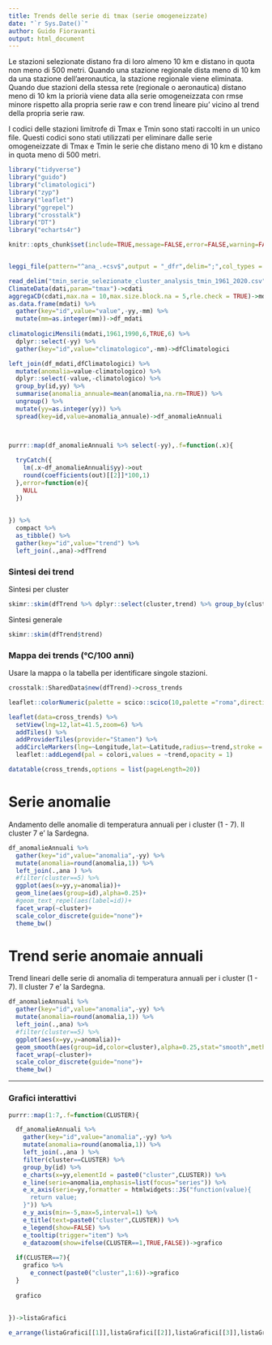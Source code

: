 ```yaml
---
title: Trends delle serie di tmax (serie omogeneizzate)
date: "`r Sys.Date()`"
author: Guido Fioravanti
output: html_document
---
```


Le stazioni selezionate distano fra di loro almeno 10 km e distano in quota non meno di 500 metri. Quando una stazione regionale dista meno di 10 km da una stazione dell'aeronautica, la stazione regionale viene eliminata. Quando due stazioni della stessa rete (regionale o aeronautica) distano meno di 10 km la priorià viene data alla serie omogeneizzata con rmse minore rispetto alla propria serie raw e con trend lineare piu' vicino al trend della propria serie raw.

I codici delle stazioni limitrofe di Tmax e Tmin sono stati raccolti in un unico file. Questi codici sono stati utilizzati per eliminare dalle serie omogeneizzate di Tmax e Tmin le serie che distano meno di 10 km e distano in quota meno di 500 metri.

```r
library("tidyverse")
library("guido")
library("climatologici")
library("zyp")
library("leaflet")
library("ggrepel")
library("crosstalk")
library("DT")
library("echarts4r")

knitr::opts_chunk$set(include=TRUE,message=FALSE,error=FALSE,warning=FALSE,echo=FALSE)


leggi_file(pattern="^ana_.+csv$",output = "_dfr",delim=";",col_types = cols(.default=col_character(),Longitude=col_number(),Latitude=col_number())) %>% dplyr::select(-yy)->ana

read_delim("tmin_serie_selezionate_cluster_analysis_tmin_1961_2020.csv",delim=";",col_types = YYMMDD_TYPE)->dati
ClimateData(dati,param="tmax")->cdati
aggregaCD(cdati,max.na = 10,max.size.block.na = 5,rle.check = TRUE)->mdati
as.data.frame(mdati) %>%
  gather(key="id",value="value",-yy,-mm) %>%
  mutate(mm=as.integer(mm))->df_mdati
  
climatologiciMensili(mdati,1961,1990,6,TRUE,6) %>%
  dplyr::select(-yy) %>%
  gather(key="id",value="climatologico",-mm)->dfClimatologici

left_join(df_mdati,dfClimatologici) %>%
  mutate(anomalia=value-climatologico) %>%
  dplyr::select(-value,-climatologico) %>%
  group_by(id,yy) %>%
  summarise(anomalia_annuale=mean(anomalia,na.rm=TRUE)) %>%
  ungroup() %>%
  mutate(yy=as.integer(yy)) %>%
  spread(key=id,value=anomalia_annuale)->df_anomalieAnnuali



purrr::map(df_anomalieAnnuali %>% select(-yy),.f=function(.x){
  
  tryCatch({
    lm(.x~df_anomalieAnnuali$yy)->out
    round(coefficients(out)[[2]]*100,1)
  },error=function(e){
    NULL
  })
  
  
}) %>%
  compact %>%
  as_tibble() %>%
  gather(key="id",value="trend") %>%
  left_join(.,ana)->dfTrend
```

### Sintesi dei trend

Sintesi per cluster

```r
skimr::skim(dfTrend %>% dplyr::select(cluster,trend) %>% group_by(cluster))
```

Sintesi generale

```r
skimr::skim(dfTrend$trend)
```

### Mappa dei trends (°C/100 anni)

Usare la mappa o la tabella per identificare singole stazioni.

```r
crosstalk::SharedData$new(dfTrend)->cross_trends

leaflet::colorNumeric(palette = scico::scico(10,palette ="roma",direction = -1),domain=seq(-6,6,by=0.5))->colori

leaflet(data=cross_trends) %>%
  setView(lng=12,lat=41.5,zoom=6) %>%
  addTiles() %>%
  addProviderTiles(provider="Stamen") %>%
  addCircleMarkers(lng=~Longitude,lat=~Latitude,radius=~trend,stroke = F,weight = 0,fillColor = ~colori(trend),fillOpacity = 1,label = ~trend,popup = ~id) %>%
  leaflet::addLegend(pal = colori,values = ~trend,opacity = 1)
```



```r
datatable(cross_trends,options = list(pageLength=20))
```

# Serie anomalie

Andamento delle anomalie di temperatura annuali per i cluster (1 - 7). Il cluster 7 e' la Sardegna.

```r
df_anomalieAnnuali %>%
  gather(key="id",value="anomalia",-yy) %>%
  mutate(anomalia=round(anomalia,1)) %>%
  left_join(.,ana ) %>%
  #filter(cluster==5) %>%
  ggplot(aes(x=yy,y=anomalia))+
  geom_line(aes(group=id),alpha=0.25)+
  #geom_text_repel(aes(label=id))+
  facet_wrap(~cluster)+
  scale_color_discrete(guide="none")+
  theme_bw()
```

# Trend serie anomaie annuali

Trend lineari delle serie di anomalia di temperatura annuali per i cluster (1 - 7). Il cluster 7 e' la Sardegna.

```r
df_anomalieAnnuali %>%
  gather(key="id",value="anomalia",-yy) %>%
  mutate(anomalia=round(anomalia,1)) %>%
  left_join(.,ana) %>%
  #filter(cluster==5) %>%
  ggplot(aes(x=yy,y=anomalia))+
  geom_smooth(aes(group=id,color=cluster),alpha=0.25,stat="smooth",method = "lm",se = FALSE,alpha=0.25)+
  facet_wrap(~cluster)+
  scale_color_discrete(guide="none")+
  theme_bw()
```

<hr>

### Grafici interattivi

```r

purrr::map(1:7,.f=function(CLUSTER){

  df_anomalieAnnuali %>%
    gather(key="id",value="anomalia",-yy) %>%
    mutate(anomalia=round(anomalia,1)) %>%
    left_join(.,ana ) %>%
    filter(cluster==CLUSTER) %>%
    group_by(id) %>%
    e_charts(x=yy,elementId = paste0("cluster",CLUSTER)) %>%
    e_line(serie=anomalia,emphasis=list(focus="series")) %>%
    e_x_axis(serie=yy,formatter = htmlwidgets::JS("function(value){
      return value;                                              
    }")) %>%
    e_y_axis(min=-5,max=5,interval=1) %>%
    e_title(text=paste0("cluster",CLUSTER)) %>%
    e_legend(show=FALSE) %>%
    e_tooltip(trigger="item") %>%
    e_datazoom(show=ifelse(CLUSTER==1,TRUE,FALSE))->grafico
  
  if(CLUSTER==7){
    grafico %>%
      e_connect(paste0("cluster",1:6))->grafico
  }
    
  grafico
  
  
})->listaGrafici

e_arrange(listaGrafici[[1]],listaGrafici[[2]],listaGrafici[[3]],listaGrafici[[4]],listaGrafici[[5]],listaGrafici[[6]],listaGrafici[[7]],row=4,cols = 2)
```